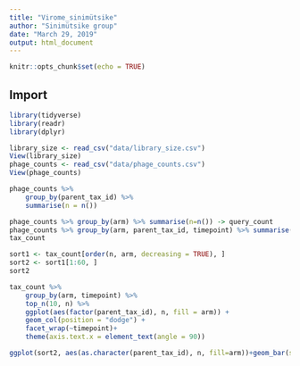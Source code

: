 ```yaml
---
title: "Virome_sinimütsike"
author: "Sinimütsike group"
date: "March 29, 2019"
output: html_document
---
```


```r
knitr::opts_chunk$set(echo = TRUE)
```

## Import

```r
library(tidyverse)
library(readr)
library(dplyr)


```


```r
library_size <- read_csv("data/library_size.csv")
View(library_size)
phage_counts <- read_csv("data/phage_counts.csv")
View(phage_counts)
```
```r
phage_counts %>% 
    group_by(parent_tax_id) %>% 
    summarise(n = n())
```

```r
phage_counts %>% group_by(arm) %>% summarise(n=n()) -> query_count
phage_counts %>% group_by(arm, parent_tax_id, timepoint) %>% summarise(n=n()) -> tax_count
tax_count
```

```r
sort1 <- tax_count[order(n, arm, decreasing = TRUE), ]
sort2 <- sort1[1:60, ]
sort2

```

```r
tax_count %>% 
    group_by(arm, timepoint) %>% 
    top_n(10, n) %>% 
    ggplot(aes(factor(parent_tax_id), n, fill = arm)) +
    geom_col(position = "dodge") +
    facet_wrap(~timepoint)+
    theme(axis.text.x = element_text(angle = 90))
```


```r
ggplot(sort2, aes(as.character(parent_tax_id), n, fill=arm))+geom_bar(stat="identity", position="dodge") + labs(x = "parent_tax_id", y = "Count")

```




